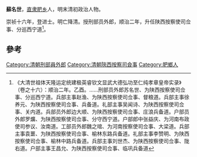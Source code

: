 '''蘇名世'''，[[直隶|直隶]][[肥乡|肥乡]]人，明末清初政治人物。

崇祯十六年，登进士。明亡降清。授刑部员外郎，顺治二年，升任陕西按察使司佥事、分巡西宁道<ref>《大清世祖体天隆运定统建极英睿钦文显武大德弘功至仁纯孝章皇帝实录》（卷之十六）：顺治二年。乙酉。……刑部员外郎苏名世、为陕西按察使司佥事、分巡西宁道。兵部主事赵渔、为陕西按察使司佥事、督粮道。兵部主事徐养元、为陕西按察使司佥事、兵备道。礼部主事吴闻诗、为陕西按察使司佥事、关内道。兵部员外郎边大顺、为陕西按察使司佥事、庄浪兵备道。户部员外郎罗爌、为陕西按察使司佥事、分守西宁道。户部郎中张益庆、为河南布政使司参议、汝南道。工部员外郎魏之琯、为河南按察使司佥事、大梁道。兵部主事袁噩、为陕西按察使司佥事、榆林东路兵备道。礼部主事李赞明、为陕西按察使司佥事、榆林中路兵备道。兵部主事刘世杰、为陕西按察使司佥事、陇右道。户部主事王昌允、为陕西按察使司佥事、临巩兵备道</ref>。

==參考==
{{reflist}}
{{清朝人物小作品}}
{{崇禎十六年癸未科殿試金榜}}
{{DEFAULTSORT:Su蘇}}
[[Category:清朝刑部員外郎|Category:清朝刑部員外郎]]
[[Category:清朝陝西按察司僉事|Category:清朝陝西按察司僉事]]
[[Category:肥鄉人|Category:肥鄉人]]